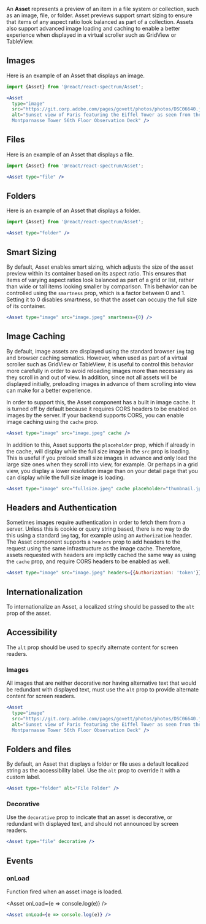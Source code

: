 
An **Asset** represents a preview of an item in a file system or collection, such as an image, file, or folder. Asset previews support
smart sizing to ensure that items of any aspect ratio look balanced as part of a collection. Assets also support advanced image loading
and caching to enable a better experience when displayed in a virtual scroller such as GridView or TableView.

## Images

Here is an example of an Asset that displays an image.

```jsx
import {Asset} from '@react/react-spectrum/Asset';

<Asset
  type="image"
  src="https://git.corp.adobe.com/pages/govett/photos/photos/DSC06640.jpg"
  alt="Sunset view of Paris featuring the Eiffel Tower as seen from the
  Montparnasse Tower 56th Floor Observation Deck" />
```

<div style={{'width':'208px', 'height':'208px'}}>
  <Asset type="image" src="https://git.corp.adobe.com/pages/govett/photos/photos/DSC06640.jpg" alt="Sunset view of Paris featuring the Eiffel Tower as seen from the Montparnasse Tower 56th Floor Observation Deck" />
</div>

## Files

Here is an example of an Asset that displays a file.

```jsx
import {Asset} from '@react/react-spectrum/Asset';

<Asset type="file" />
```

<div style={{'width':'208px', 'height':'208px'}}>
  <Asset type="file" />
</div>

## Folders

Here is an example of an Asset that displays a folder.

```jsx
import {Asset} from '@react/react-spectrum/Asset';

<Asset type="folder" />
```

<div style={{'width':'208px', 'height':'208px'}}>
  <Asset type="folder" />
</div>

## Smart Sizing

By default, Asset enables smart sizing, which adjusts the size of the asset preview within its container based on its aspect
ratio. This ensures that items of varying aspect ratios look balanced as part of a grid or list, rather than wide or tall items looking
smaller by comparison. This behavior can be controlled using the `smartness` prop, which is a factor between 0 and 1. Setting it to 0 disables
smartness, so that the asset can occupy the full size of its container.

```jsx
<Asset type="image" src="image.jpeg" smartness={0} />
```

## Image Caching

By default, image assets are displayed using the standard browser `img` tag and browser caching sematics. However, when used as part of a virtual scroller
such as GridView or TableView, it is useful to control this behavior more carefully in order to avoid reloading images more than necessary as they
scroll in and out of view. In addition, since not all assets will be displayed initially, preloading images in advance of them scrolling into view
can make for a better experience.

In order to support this, the Asset component has a built in image cache. It is turned off by default because it requires CORS headers to be enabled
on images by the server. If your backend supports CORS, you can enable image caching using the `cache` prop.

```jsx
<Asset type="image" src="image.jpeg" cache />
```

In addition to this, Asset supports the `placeholder` prop, which if already in the cache, will display while the full size image in the `src` prop
is loading. This is useful if you preload small size images in advance and only load the large size ones when they scroll into view, for example.
Or perhaps in a grid view, you display a lower resolution image than on your detail page that you can display while the full size image is loading.

```jsx
<Asset type="image" src="fullsize.jpeg" cache placeholder="thumbnail.jpeg" />
```

## Headers and Authentication

Sometimes images require authentication in order to fetch them from a server. Unless this is cookie or query string based, there is no way to do this
using a standard `img` tag, for example using an `Authorization` header. The Asset component supports a `headers` prop to add headers to the
request using the same infrastructure as the image cache. Therefore, assets requested with headers are implictly cached the same way as using the `cache`
prop, and require CORS headers to be enabled as well.

```jsx
<Asset type="image" src="image.jpeg" headers={{Authorization: 'token'}} />
```

## Internationalization

To internationalize an Asset, a localized string should be passed to the `alt` prop of the asset.

## Accessibility

The `alt` prop should be used to specify alternate content for screen readers.

### Images

All images that are neither decorative nor having alternative text that would be redundant with displayed text,
must use the `alt` prop to provide alternate content for screen readers.

```jsx
<Asset
  type="image"
  src="https://git.corp.adobe.com/pages/govett/photos/photos/DSC06640.jpg"
  alt="Sunset view of Paris featuring the Eiffel Tower as seen from the
  Montparnasse Tower 56th Floor Observation Deck" />
```

## Folders and files

By default, an Asset that displays a folder or file uses a default localized string as the accessibility label.
Use the `alt` prop to override it with a custom label.

```jsx
<Asset type="folder" alt="File Folder" />
```

### Decorative

Use the `decorative` prop to indicate that an asset is decorative, or redundant with displayed text, and should not announced by screen readers.

```jsx
<Asset type="file" decorative />
```

## Events

### onLoad

Function fired when an asset image is loaded.

<Asset onLoad={e => console.log(e)} />

```jsx
<Asset onLoad={e => console.log(e)} />
```
